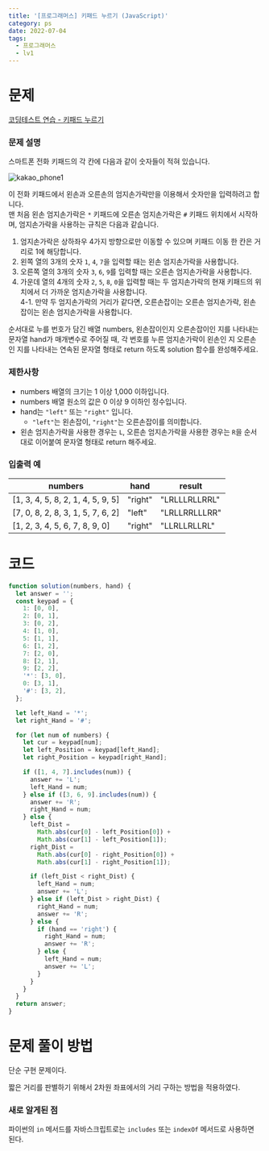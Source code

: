 ```yaml
---
title: '[프로그래머스] 키패드 누르기 (JavaScript)'
category: ps
date: 2022-07-04
tags:
  - 프로그래머스
  - lv1
---
```


# 문제

[코딩테스트 연습 - 키패드 누르기](https://school.programmers.co.kr/learn/courses/30/lessons/67256)

### 문제 설명

스마트폰 전화 키패드의 각 칸에 다음과 같이 숫자들이 적혀 있습니다.

![kakao_phone1](./image/kakao_phone1.png)

이 전화 키패드에서 왼손과 오른손의 엄지손가락만을 이용해서 숫자만을 입력하려고 합니다. <br/>
맨 처음 왼손 엄지손가락은 `*` 키패드에 오른손 엄지손가락은 `#` 키패드 위치에서 시작하며, 엄지손가락을 사용하는 규칙은 다음과 같습니다.

1. 엄지손가락은 상하좌우 4가지 방향으로만 이동할 수 있으며 키패드 이동 한 칸은 거리로 1에 해당합니다.
2. 왼쪽 열의 3개의 숫자 `1`, `4`, `7`을 입력할 때는 왼손 엄지손가락을 사용합니다.
3. 오른쪽 열의 3개의 숫자 `3`, `6`, `9`를 입력할 때는 오른손 엄지손가락을 사용합니다.
4. 가운데 열의 4개의 숫자 `2`, `5`, `8`, `0`을 입력할 때는 두 엄지손가락의 현재 키패드의 위치에서 더 가까운 엄지손가락을 사용합니다. <br/>
   4-1. 만약 두 엄지손가락의 거리가 같다면, 오른손잡이는 오른손 엄지손가락, 왼손잡이는 왼손 엄지손가락을 사용합니다.

순서대로 누를 번호가 담긴 배열 numbers, 왼손잡이인지 오른손잡이인 지를 나타내는 문자열 hand가 매개변수로 주어질 때, 각 번호를 누른 엄지손가락이 왼손인 지 오른손인 지를 나타내는 연속된 문자열 형태로 return 하도록 solution 함수를 완성해주세요.

### 제한사항

- numbers 배열의 크기는 1 이상 1,000 이하입니다.
- numbers 배열 원소의 값은 0 이상 9 이하인 정수입니다.
- hand는 `"left"` 또는 `"right"` 입니다.
  - `"left"`는 왼손잡이, `"right"`는 오른손잡이를 의미합니다.
- 왼손 엄지손가락을 사용한 경우는 `L`, 오른손 엄지손가락을 사용한 경우는 `R`을 순서대로 이어붙여 문자열 형태로 return 해주세요.

### 입출력 예

| numbers                           | hand    | result        |
| --------------------------------- | ------- | ------------- |
| [1, 3, 4, 5, 8, 2, 1, 4, 5, 9, 5] | "right" | "LRLLLRLLRRL" |
| [7, 0, 8, 2, 8, 3, 1, 5, 7, 6, 2] | "left"  | "LRLLRRLLLRR" |
| [1, 2, 3, 4, 5, 6, 7, 8, 9, 0]    | "right" | "LLRLLRLLRL"  |

# 코드

```jsx
function solution(numbers, hand) {
  let answer = '';
  const keypad = {
    1: [0, 0],
    2: [0, 1],
    3: [0, 2],
    4: [1, 0],
    5: [1, 1],
    6: [1, 2],
    7: [2, 0],
    8: [2, 1],
    9: [2, 2],
    '*': [3, 0],
    0: [3, 1],
    '#': [3, 2],
  };

  let left_Hand = '*';
  let right_Hand = '#';

  for (let num of numbers) {
    let cur = keypad[num];
    let left_Position = keypad[left_Hand];
    let right_Position = keypad[right_Hand];

    if ([1, 4, 7].includes(num)) {
      answer += 'L';
      left_Hand = num;
    } else if ([3, 6, 9].includes(num)) {
      answer += 'R';
      right_Hand = num;
    } else {
      left_Dist =
        Math.abs(cur[0] - left_Position[0]) +
        Math.abs(cur[1] - left_Position[1]);
      right_Dist =
        Math.abs(cur[0] - right_Position[0]) +
        Math.abs(cur[1] - right_Position[1]);

      if (left_Dist < right_Dist) {
        left_Hand = num;
        answer += 'L';
      } else if (left_Dist > right_Dist) {
        right_Hand = num;
        answer += 'R';
      } else {
        if (hand == 'right') {
          right_Hand = num;
          answer += 'R';
        } else {
          left_Hand = num;
          answer += 'L';
        }
      }
    }
  }
  return answer;
}
```

# 문제 풀이 방법

단순 구현 문제이다.

짧은 거리를 판별하기 위해서 2차원 좌표에서의 거리 구하는 방법을 적용하였다.

### 새로 알게된 점

파이썬의 `in` 메서드를 자바스크립트로는 `includes` 또는 `indexOf` 메서드로 사용하면 된다.
